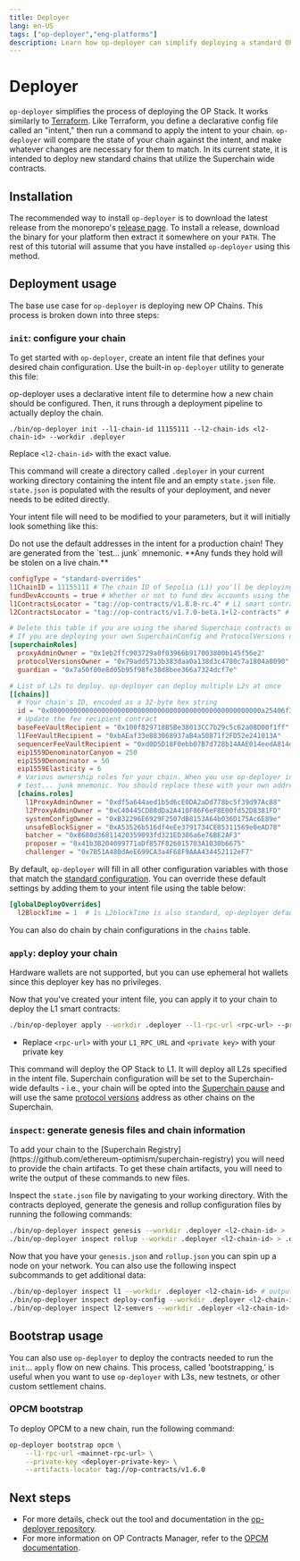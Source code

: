 ```yaml
---
title: Deployer
lang: en-US
tags: ["op-deployer","eng-platforms"]
description: Learn how op-deployer can simplify deploying a standard OP Stack Chain.
---
```



# Deployer

`op-deployer` simplifies the process of deploying the OP Stack. It works similarly to [Terraform](https://www.terraform.io). Like Terraform, you define a declarative config file called an "intent," then run a command to apply the intent to your chain. `op-deployer` will compare the state of your chain against the intent, and make whatever changes are necessary for them to match. In its current state, it is intended to deploy new standard chains that utilize the Superchain wide contracts.

## Installation

The recommended way to install `op-deployer` is to download the latest release from the monorepo's
[release page](https://github.com/ethereum-optimism/optimism/releases). To install a release, download the binary
for your platform then extract it somewhere on your `PATH`. The rest of this tutorial will assume that you have
installed `op-deployer` using this method.

## Deployment usage

The base use case for `op-deployer` is deploying new OP Chains. This process is broken down into three steps:

<Steps>

### `init`: configure your chain

To get started with `op-deployer`, create an intent file that defines your desired chain configuration. Use the built-in `op-deployer` utility to generate this file:

<Callout type="info">
    op-deployer uses a declarative intent file to determine how a new chain should be configured. 
    Then, it runs through a deployment pipeline to actually deploy the chain.
</Callout>

```
./bin/op-deployer init --l1-chain-id 11155111 --l2-chain-ids <l2-chain-id> --workdir .deployer
```

Replace `<l2-chain-id>` with the exact value.

This command will create a directory called `.deployer` in your current working directory containing the intent file and an empty `state.json` file. `state.json` is populated with the results of your deployment, and never needs to be edited directly.

Your intent file will need to be modified to your parameters, but it will initially look something like this:

<Callout type="warning">
    Do not use the default addresses in the intent for a production chain! They are generated from the `test... junk`
    mnemonic. **Any funds they hold will be stolen on a live chain.**
</Callout>


```toml
configType = "standard-overrides"
l1ChainID = 11155111 # The chain ID of Sepolia (L1) you'll be deploying to.
fundDevAccounts = true # Whether or not to fund dev accounts using the test... junk mnemonic on L2.
l1ContractsLocator = "tag://op-contracts/v1.8.0-rc.4" # L1 smart contracts versions
l2ContractsLocator = "tag://op-contracts/v1.7.0-beta.1+l2-contracts" # L2 smart contracts versions

# Delete this table if you are using the shared Superchain contracts on the L1
# If you are deploying your own SuperchainConfig and ProtocolVersions contracts, fill in these details
[superchainRoles]
  proxyAdminOwner = "0x1eb2ffc903729a0f03966b917003800b145f56e2"
  protocolVersionsOwner = "0x79add5713b383daa0a138d3c4780c7a1804a8090"
  guardian = "0x7a50f00e8d05b95f98fe38d8bee366a7324dcf7e"

# List of L2s to deploy. op-deployer can deploy multiple L2s at once
[[chains]]
  # Your chain's ID, encoded as a 32-byte hex string
  id = "0x00000000000000000000000000000000000000000000000000000a25406f3e60"
  # Update the fee recipient contract  
  baseFeeVaultRecipient = "0x100f829718B5Be38013CC7b29c5c62a08D00f1ff"
  l1FeeVaultRecipient = "0xbAEaf33e883068937aB4a50871f2FD52e241013A"
  sequencerFeeVaultRecipient = "0xd0D5D18F0ebb07B7d728b14AAE014eedA814d6BD"
  eip1559DenominatorCanyon = 250
  eip1559Denominator = 50
  eip1559Elasticity = 6
  # Various ownership roles for your chain. When you use op-deployer init, these roles are generated using the
  # test... junk mnemonic. You should replace these with your own addresses for production chains.
  [chains.roles]
    l1ProxyAdminOwner = "0xdf5a644aed1b5d6cE0DA2aDd778bc5f39d97Ac88"
    l2ProxyAdminOwner = "0xC40445CD88dDa2A410F86F6eF8E00fd52D8381FD"
    systemConfigOwner = "0xB32296E6929F2507dB8153A64b036D175Ac6E89e"
    unsafeBlockSigner = "0xA53526b516df4eEe3791734CE85311569e0eAD78"
    batcher = "0x8680d36811420359093fd321ED386a6e76BE2AF3"
    proposer = "0x41b3B204099771aDf857F826015703A1030b6675"
    challenger = "0x7B51A480dAeE699CA3a4F68F9AAA434452112eF7"

```

By default, `op-deployer` will fill in all other configuration variables with those that match the [standard configuration](https://specs.optimism.io/protocol/configurability.html). You can override these default settings by adding them to your intent file using the table below:

```toml
[globalDeployOverrides]
  l2BlockTime = 1  # 1s L2blockTime is also standard, op-deployer defaults to 2s
```

You can also do chain by chain configurations in the `chains` table.

### `apply`: deploy your chain

<Callout type="info">
  Hardware wallets are not supported, but you can use ephemeral hot wallets since this deployer key has no privileges.
</Callout>

Now that you've created your intent file, you can apply it to your chain to deploy the L1 smart contracts:

```bash
./bin/op-deployer apply --workdir .deployer --l1-rpc-url <rpc-url> --private-key <private key hex>
```

*   Replace `<rpc-url>` with your `L1_RPC_URL` and `<private key>` with your private key

This command will deploy the OP Stack to L1. It will deploy all L2s specified in the intent file. Superchain
configuration will be set to the Superchain-wide defaults - i.e., your chain will be opted into the [Superchain pause](https://specs.optimism.io/protocol/superchain-config.html#pausability)
and will use the same [protocol versions](https://github.com/ethereum-optimism/specs/blob/main/specs/protocol/superchain-upgrades.md)
address as other chains on the Superchain.

### `inspect`: generate genesis files and chain information

<Callout type="info">
  To add your chain to the [Superchain Registry](https://github.com/ethereum-optimism/superchain-registry) you will need to provide the chain artifacts. To get these chain artifacts, you will need to write the output of these commands to new files.
</Callout>

Inspect the `state.json` file by navigating to your working directory. With the contracts deployed, generate the genesis and rollup configuration files by running the following commands:

```bash
./bin/op-deployer inspect genesis --workdir .deployer <l2-chain-id> > .deployer/genesis.json
./bin/op-deployer inspect rollup --workdir .deployer <l2-chain-id> > .deployer/rollup.json
```

Now that you have your `genesis.json` and `rollup.json` you can spin up a node on your network. You can also use the following inspect subcommands to get additional data:

```bash
./bin/op-deployer inspect l1 --workdir .deployer <l2-chain-id> # outputs all L1 contract addresses for an L2 chain
./bin/op-deployer inspect deploy-config --workdir .deployer <l2-chain-id> # outputs the deploy config for an L2 chain
./bin/op-deployer inspect l2-semvers --workdir .deployer <l2-chain-id> # outputs the semvers for all L2 chains
```
</Steps>

## Bootstrap usage

You can also use `op-deployer` to deploy the contracts needed to run the `init`... `apply` flow on new chains. This process, called 'bootstrapping,' is useful when you want to use `op-deployer` with L3s, new testnets, or other custom settlement chains.

### OPCM bootstrap

To deploy OPCM to a new chain, run the following command:

```bash
op-deployer bootstrap opcm \
    --l1-rpc-url <mainnet-rpc-url> \
    --private-key <deployer-private-key> \
    --artifacts-locator tag://op-contracts/v1.6.0
```

## Next steps

*   For more details, check out the tool and documentation in the [op-deployer repository](https://github.com/ethereum-optimism/optimism/tree/develop/op-deployer/cmd/op-deployer).
*   For more information on OP Contracts Manager, refer to the [OPCM documentation](/stack/opcm).
